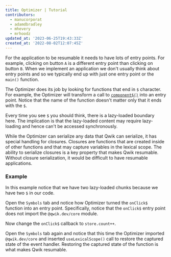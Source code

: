 ```yaml
---
title: Optimizer | Tutorial
contributors:
  - manucorporat
  - adamdbradley
  - mhevery
  - mrhoodz
updated_at: '2023-06-25T19:43:33Z'
created_at: '2022-08-02T12:07:45Z'
---
```


For the application to be resumable it needs to have lots of entry points. For example, clicking on button `A` is a different entry point than clicking on button `B`. When we implement an application we don't usually think about entry points and so we typically end up with just one entry point or the `main()` function.

The Optimizer does its job by looking for functions that end in `$` character. For example, the Optimizer will transform a call to [`component$()`](/docs/(qwik)/components/overview/index.mdx#component) into an entry point. Notice that the name of the function doesn't matter only that it ends with the `$`.

Every time you see `$` you should think, there is a lazy-loaded boundary here. The implication is that the lazy-loaded content may require lazy-loading and hence can't be accessed synchronously.

While the Optimizer can serialize any data that Qwik can serialize, it has special handling for closures. Closures are functions that are created inside of other functions and that may capture variables in the lexical scope. The ability to serialize closures is a key property that makes Qwik resumable. Without closure serialization, it would be difficult to have resumable applications.

### Example

In this example notice that we have two lazy-loaded chunks because we have two `$` in our code.

Open the `Symbols` tab and notice how Optimizer turned the `onClick$` function into an entry point. Specifically, notice that the `onClick$` entry point does not import the `@qwik.dev/core` module.

Now change the `onClick$` callback to `store.count++`.

Open the `Symbols` tab again and notice that this time the Optimizer imported `@qwik.dev/core` and inserted `useLexicalScope()` call to restore the captured state of the event handler. Restoring the captured state of the function is what makes Qwik resumable.
